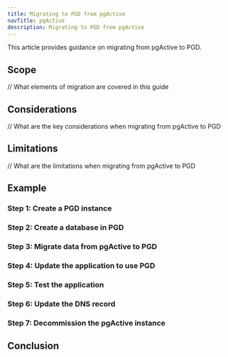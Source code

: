 ```yaml
---
title: Migrating to PGD from pgActive
navTitle: pgActive
description: Migrating to PGD from pgActive
---
```


This article provides guidance on migrating from pgActive to PGD.

## Scope

// What elements of migration are covered in this guide

## Considerations

// What are the key considerations when migrating from pgActive to PGD

## Limitations

// What are the limitations when migrating from pgActive to PGD


## Example

### Step 1: Create a PGD instance

### Step 2: Create a database in PGD

### Step 3: Migrate data from pgActive to PGD

### Step 4: Update the application to use PGD

### Step 5: Test the application

### Step 6: Update the DNS record

### Step 7: Decommission the pgActive instance

## Conclusion


